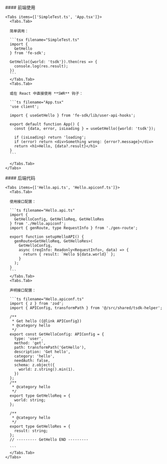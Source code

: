 
<div className="flex flex-col-reverse lg:flex-row px-0 md:px-12">
  
  <div className="flex-1">
    <div className="text-left pl-4 md:pl-0">
    #### 前端使用
    </div>

    <Tabs items={['SimpleTest.ts', 'App.tsx']}>
      <Tabs.Tab>

      简单调用：

      ```tsx filename="SimpleTest.ts"
      import {
        GetHello
      } from 'fe-sdk';

      GetHello({world: 'tsdk'}).then(res => {
        console.log(res.result);
      })
      ```
      </Tabs.Tab>
      <Tabs.Tab>

      或在 React 中直接使用 **SWR** 钩子：

      ```ts filename="App.tsx"
      'use client';

      import { useGetHello } from 'fe-sdk/lib/user-api-hooks';

      export default function App() {
        const {data, error, isLoading } = useGetHello({world: 'tsdk'});

        if (isLoading) return 'loading';
        if (error) return <div>Something wrong: {error?.message}</div>
        return <h1>Hello, {data?.result}</h1>
      }
      ```

      </Tabs.Tab>
    </Tabs>

  </div>
  <div className="w-0 lg:w-8" />

  <div className="flex-1">
    <div className="text-left pl-4 md:pl-0">
    #### 后端代码
    </div>

    <Tabs items={['Hello.api.ts', 'Hello.apiconf.ts']}>
      <Tabs.Tab>

      使用接口配置：

      ```ts filename="Hello.api.ts"
      import {
        GetHelloConfig, GetHelloReq, GetHelloRes
      } from './Hello.apiconf';
      import { genRoute, type RequestInfo } from './gen-route';

      export function setupHelloAPI() {
        genRoute<GetHelloReq, GetHelloRes>(
          GetHelloConfig,
          async (reqInfo: Readonly<RequestInfo>, data) => {
            return { result: `Hello ${data.world}` };
          }
        );
      }
      ```
      </Tabs.Tab>
      <Tabs.Tab>

      声明接口配置：

      ```ts filename="Hello.apiconf.ts"
      import { z } from 'zod';
      import { APIConfig, transformPath } from '@/src/shared/tsdk-helper';

      /**
       * Get hello ({@link APIConfig})
       * @category hello
       */
      export const GetHelloConfig: APIConfig = {
        type: 'user',
        method: 'get',
        path: transformPath('GetHello'),
        description: 'Get hello',
        category: 'hello',
        needAuth: false,
        schema: z.object({
          world: z.string().min(1).
        })
      };
      /**
       * @category hello
       */
      export type GetHelloReq = {
        world: string;
      };

      /**
       * @category hello
       */
      export type GetHelloRes = {
        result: string;
      };
      // --------- GetHello END ---------

      ```
      </Tabs.Tab>
    </Tabs>

  </div>
</div>
